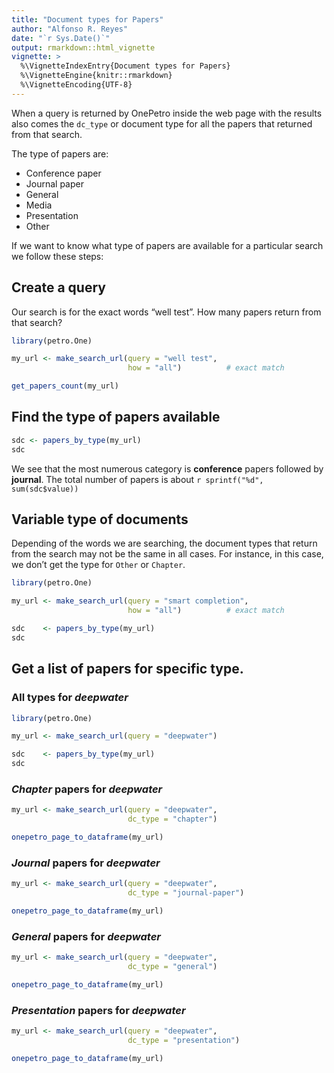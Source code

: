 ```yaml
---
title: "Document types for Papers"
author: "Alfonso R. Reyes"
date: "`r Sys.Date()`"
output: rmarkdown::html_vignette
vignette: >
  %\VignetteIndexEntry{Document types for Papers}
  %\VignetteEngine{knitr::rmarkdown}
  %\VignetteEncoding{UTF-8}
---
```



When a query is returned by OnePetro inside the web page with the results also comes the `dc_type` or document type for all the papers that returned from that search.

The type of papers are:

* Conference paper
* Journal paper
* General
* Media			
* Presentation
* Other		

If we want to know what type of papers are available for a particular search we follow these steps:

## Create a query
Our search is for the exact words "well test". 
How many papers return from that search?

```r
library(petro.One)

my_url <- make_search_url(query = "well test", 
                          how = "all")          # exact match

get_papers_count(my_url)
```

## Find the type of papers available

```r
sdc <- papers_by_type(my_url)
sdc
```

We see that the most numerous category is **conference** papers followed by **journal**. The total number of papers is about `r sprintf("%d", sum(sdc$value))`


## Variable type of documents
Depending of the words we are searching, the document types that return from the search may not be the same in all cases. For instance, in this case, we don't get the type for `Other` or `Chapter`.

```r
library(petro.One)

my_url <- make_search_url(query = "smart completion", 
                          how = "all")          # exact match

sdc    <- papers_by_type(my_url)
sdc
```

## Get a list of papers for specific type. 
### All types for *deepwater*

```r
library(petro.One)

my_url <- make_search_url(query = "deepwater")

sdc    <- papers_by_type(my_url)
sdc
```

### *Chapter* papers for *deepwater*

```r
my_url <- make_search_url(query = "deepwater", 
                          dc_type = "chapter")

onepetro_page_to_dataframe(my_url)
```

### *Journal* papers for *deepwater*

```r
my_url <- make_search_url(query = "deepwater", 
                          dc_type = "journal-paper")

onepetro_page_to_dataframe(my_url)
```

### *General* papers for *deepwater*

```r
my_url <- make_search_url(query = "deepwater", 
                          dc_type = "general")

onepetro_page_to_dataframe(my_url)
```

### *Presentation* papers for *deepwater*

```r
my_url <- make_search_url(query = "deepwater", 
                          dc_type = "presentation")

onepetro_page_to_dataframe(my_url)
```




